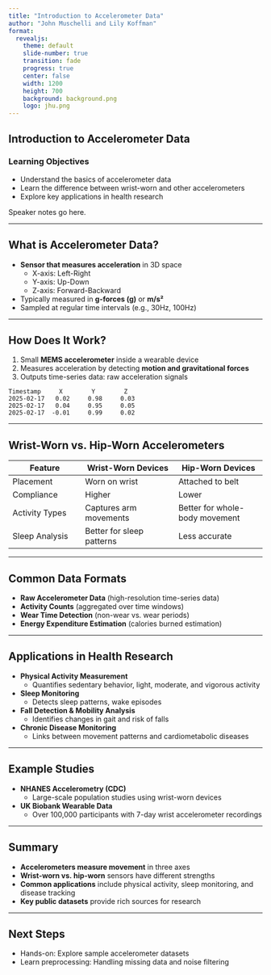 ```yaml
---
title: "Introduction to Accelerometer Data"
author: "John Muschelli and Lily Koffman"
format: 
  revealjs:
    theme: default
    slide-number: true
    transition: fade
    progress: true
    center: false
    width: 1200
    height: 700
    background: background.png
    logo: jhu.png
---
```


## Introduction to Accelerometer Data

### Learning Objectives

- Understand the basics of accelerometer data
- Learn the difference between wrist-worn and other accelerometers
- Explore key applications in health research

::: {.notes}
Speaker notes go here.
:::

---

## What is Accelerometer Data?

- **Sensor that measures acceleration** in 3D space
  - X-axis: Left-Right
  - Y-axis: Up-Down
  - Z-axis: Forward-Backward
- Typically measured in **g-forces (g)** or **m/s²**
- Sampled at regular time intervals (e.g., 30Hz, 100Hz)

---

## How Does It Work?

1. Small **MEMS accelerometer** inside a wearable device
2. Measures acceleration by detecting **motion and gravitational forces**
3. Outputs time-series data: raw acceleration signals

```plaintext
Timestamp     X        Y        Z
2025-02-17   0.02     0.98     0.03
2025-02-17   0.04     0.95     0.05
2025-02-17  -0.01     0.99     0.02
```

---

## Wrist-Worn vs. Hip-Worn Accelerometers

| Feature       | Wrist-Worn Devices  | Hip-Worn Devices  |
|--------------|------------------|-----------------|
| Placement    | Worn on wrist    | Attached to belt |
| Compliance   | Higher           | Lower           |
| Activity Types | Captures arm movements | Better for whole-body movement |
| Sleep Analysis | Better for sleep patterns | Less accurate |

---

## Common Data Formats

- **Raw Accelerometer Data** (high-resolution time-series data)
- **Activity Counts** (aggregated over time windows)
- **Wear Time Detection** (non-wear vs. wear periods)
- **Energy Expenditure Estimation** (calories burned estimation)

---

## Applications in Health Research

- **Physical Activity Measurement**
  - Quantifies sedentary behavior, light, moderate, and vigorous activity
- **Sleep Monitoring**
  - Detects sleep patterns, wake episodes
- **Fall Detection & Mobility Analysis**
  - Identifies changes in gait and risk of falls
- **Chronic Disease Monitoring**
  - Links between movement patterns and cardiometabolic diseases

---

## Example Studies

- **NHANES Accelerometry (CDC)**
  - Large-scale population studies using wrist-worn devices
- **UK Biobank Wearable Data**
  - Over 100,000 participants with 7-day wrist accelerometer recordings

---

## Summary

- **Accelerometers measure movement** in three axes
- **Wrist-worn vs. hip-worn** sensors have different strengths
- **Common applications** include physical activity, sleep monitoring, and disease tracking
- **Key public datasets** provide rich sources for research

---

## Next Steps

- Hands-on: Explore sample accelerometer datasets
- Learn preprocessing: Handling missing data and noise filtering
